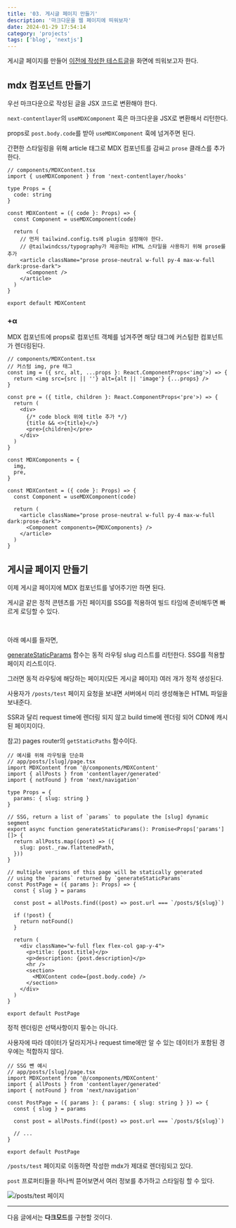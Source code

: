 ```yaml
---
title: '03. 게시글 페이지 만들기'
description: '마크다운을 웹 페이지에 띄워보자'
date: 2024-01-29 17:54:14
category: 'projects'
tags: ['blog', 'nextjs']
---
```


게시글 페이지를 만들어 [이전에 작성한 테스트글](/posts/projects/blog/02-project-setting)을 화면에 띄워보고자 한다.

## mdx 컴포넌트 만들기

우선 마크다운으로 작성된 글을 JSX 코드로 변환해야 한다.

`next-contentlayer`의 `useMDXComponent` 훅은 마크다운을 JSX로 변환해서 리턴한다.

props로 `post.body.code`를 받아 `useMDXComponent` 훅에 넘겨주면 된다.

간편한 스타일링을 위해 article 태그로 MDX 컴포넌트를 감싸고 `prose` 클래스를 추가한다.

```tsx
// components/MDXContent.tsx
import { useMDXComponent } from 'next-contentlayer/hooks'

type Props = {
  code: string
}

const MDXContent = ({ code }: Props) => {
  const Component = useMDXComponent(code)

  return (
    // 먼저 tailwind.config.ts에 plugin 설정해야 한다.
    // @tailwindcss/typography가 제공하는 HTML 스타일을 사용하기 위해 prose를 추가
    <article className="prose prose-neutral w-full py-4 max-w-full dark:prose-dark">
      <Component />
    </article>
  )
}

export default MDXContent
```

### +α

MDX 컴포넌트에 props로 컴포넌트 객체를 넘겨주면 해당 태그에 커스텀한 컴포넌트가 렌더링된다.

```tsx {17-20}
// components/MDXContent.tsx
// 커스텀 img, pre 태그
const img = ({ src, alt, ...props }: React.ComponentProps<'img'>) => {
  return <img src={src || ''} alt={alt || 'image'} {...props} />
}

const pre = ({ title, children }: React.ComponentProps<'pre'>) => {
  return (
    <div>
      {/* code block 위에 title 추가 */}
      {title && <>{title}</>}
      <pre>{children}</pre>
    </div>
  )
}

const MDXComponents = {
  img,
  pre,
}

const MDXContent = ({ code }: Props) => {
  const Component = useMDXComponent(code)

  return (
    <article className="prose prose-neutral w-full py-4 max-w-full dark:prose-dark">
      <Component components={MDXComponents} />
    </article>
  )
}
```

## 게시글 페이지 만들기

이제 게시글 페이지에 MDX 컴포넌트를 넣어주기만 하면 된다.

게시글 같은 정적 콘텐츠를 가진 페이지를 SSG를 적용하여 빌드 타임에 준비해두면 빠르게 로딩할 수 있다.

<br />

아래 예시를 들자면,

[generateStaticParams](https://nextjs.org/docs/app/api-reference/functions/generate-static-params) 함수는 동적 라우팅 slug 리스트를 리턴한다. SSG를 적용할 페이지 리스트이다.

그러면 동적 라우팅에 해당하는 페이지(모든 게시글 페이지) 여러 개가 정적 생성된다.

사용자가 `/posts/test` 페이지 요청을 보내면 서버에서 미리 생성해놓은 HTML 파일을 보내준다.

SSR과 달리 request time에 렌더링 되지 않고 build time에 렌더링 되어 CDN에 캐시된 페이지이다.

참고) pages router의 `getStaticPaths` 함수이다.

```tsx {12-16}
// 예시를 위해 라우팅을 단순화
// app/posts/[slug]/page.tsx
import MDXContent from '@/components/MDXContent'
import { allPosts } from 'contentlayer/generated'
import { notFound } from 'next/navigation'

type Props = {
  params: { slug: string }
}

// SSG, return a list of `params` to populate the [slug] dynamic segment
export async function generateStaticParams(): Promise<Props['params'][]> {
  return allPosts.map((post) => ({
    slug: post._raw.flattenedPath,
  }))
}

// multiple versions of this page will be statically generated
// using the `params` returned by `generateStaticParams`
const PostPage = ({ params }: Props) => {
  const { slug } = params

  const post = allPosts.find((post) => post.url === `/posts/${slug}`)

  if (!post) {
    return notFound()
  }

  return (
    <div className="w-full flex flex-col gap-y-4">
      <p>title: {post.title}</p>
      <p>description: {post.description}</p>
      <hr />
      <section>
        <MDXContent code={post.body.code} />
      </section>
    </div>
  )
}

export default PostPage
```

정적 렌더링은 선택사항이지 필수는 아니다.

사용자에 따라 데이터가 달라지거나 request time에만 알 수 있는 데이터가 포함된 경우에는 적합하지 않다.

```tsx
// SSG 뺀 예시
// app/posts/[slug]/page.tsx
import MDXContent from '@/components/MDXContent'
import { allPosts } from 'contentlayer/generated'
import { notFound } from 'next/navigation'

const PostPage = ({ params }: { params: { slug: string } }) => {
  const { slug } = params

  const post = allPosts.find((post) => post.url === `/posts/${slug}`)

  // ...
}

export default PostPage
```

`/posts/test` 페이지로 이동하면 작성한 mdx가 제대로 렌더링되고 있다.

`post` 프로퍼티들을 하나씩 뜯어보면서 여러 정보를 추가하고 스타일링 할 수 있다.

![/posts/test 페이지](/images/projects/01.png)

<hr />

다음 글에서는 **다크모드**를 구현할 것이다.
